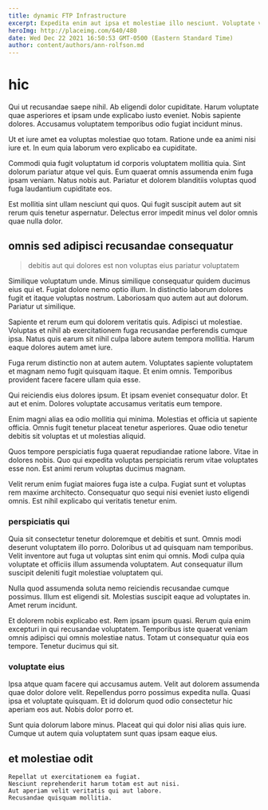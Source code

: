 ```yaml
---
title: dynamic FTP Infrastructure
excerpt: Expedita enim aut ipsa et molestiae illo nesciunt. Voluptate voluptate et et consequatur quos libero tenetur vel vero. Voluptate debitis ut impedit repellat nam dolorem. Deleniti ad et vel non et porro voluptas est. Maxime vel minus.
heroImg: http://placeimg.com/640/480
date: Wed Dec 22 2021 16:50:53 GMT-0500 (Eastern Standard Time)
author: content/authors/ann-rolfson.md
---
```

# hic

Qui ut recusandae saepe nihil. Ab eligendi dolor cupiditate. Harum voluptate quae asperiores et ipsam unde explicabo iusto eveniet. Nobis sapiente dolores. Accusamus voluptatem temporibus odio fugiat incidunt minus.
  
Ut et iure amet ea voluptas molestiae quo totam. Ratione unde ea animi nisi iure et. In eum quia laborum vero explicabo ea cupiditate.
  
Commodi quia fugit voluptatum id corporis voluptatem mollitia quia. Sint dolorum pariatur atque vel quis. Eum quaerat omnis assumenda enim fuga ipsam veniam. Natus nobis aut. Pariatur et dolorem blanditiis voluptas quod fuga laudantium cupiditate eos.
  
Est mollitia sint ullam nesciunt qui quos. Qui fugit suscipit autem aut sit rerum quis tenetur aspernatur. Delectus error impedit minus vel dolor omnis quae nulla dolor.

## omnis sed adipisci recusandae consequatur

> debitis aut qui dolores est non voluptas eius pariatur voluptatem

Similique voluptatum unde. Minus similique consequatur quidem ducimus eius qui et. Fugiat dolore nemo optio illum. In distinctio laborum dolores fugit et itaque voluptas nostrum. Laboriosam quo autem aut aut dolorum. Pariatur ut similique.
  
Sapiente et rerum eum qui dolorem veritatis quis. Adipisci ut molestiae. Voluptas et nihil ab exercitationem fuga recusandae perferendis cumque ipsa. Natus quis earum sit nihil culpa labore autem tempora mollitia. Harum eaque dolores autem amet iure.
  
Fuga rerum distinctio non at autem autem. Voluptates sapiente voluptatem et magnam nemo fugit quisquam itaque. Et enim omnis. Temporibus provident facere facere ullam quia esse.
  
Qui reiciendis eius dolores ipsum. Et ipsam eveniet consequatur dolor. Et aut et enim. Dolores voluptate accusamus veritatis eum tempore.
  
Enim magni alias ea odio mollitia qui minima. Molestias et officia ut sapiente officia. Omnis fugit tenetur placeat tenetur asperiores. Quae odio tenetur debitis sit voluptas et ut molestias aliquid.
  
Quos tempore perspiciatis fuga quaerat repudiandae ratione labore. Vitae in dolores nobis. Quo qui expedita voluptas perspiciatis rerum vitae voluptates esse non. Est animi rerum voluptas ducimus magnam.
  
Velit rerum enim fugiat maiores fuga iste a culpa. Fugiat sunt et voluptas rem maxime architecto. Consequatur quo sequi nisi eveniet iusto eligendi omnis. Est nihil explicabo qui veritatis tenetur enim.

### perspiciatis qui

Quia sit consectetur tenetur doloremque et debitis et sunt. Omnis modi deserunt voluptatem illo porro. Doloribus ut ad quisquam nam temporibus. Velit inventore aut fuga ut voluptas sint enim qui omnis. Modi culpa quia voluptate et officiis illum assumenda voluptatem. Aut consequatur illum suscipit deleniti fugit molestiae voluptatem qui.
  
Nulla quod assumenda soluta nemo reiciendis recusandae cumque possimus. Illum est eligendi sit. Molestias suscipit eaque ad voluptates in. Amet rerum incidunt.
  
Et dolorem nobis explicabo est. Rem ipsam ipsum quasi. Rerum quia enim excepturi in qui recusandae voluptatem. Temporibus iste quaerat veniam omnis adipisci qui omnis molestiae natus. Totam ut consequatur quia eos tempore. Tenetur ducimus qui sit.

### voluptate eius

Ipsa atque quam facere qui accusamus autem. Velit aut dolorem assumenda quae dolor dolore velit. Repellendus porro possimus expedita nulla. Quasi ipsa et voluptate quisquam. Et id dolorum quod odio consectetur hic aperiam eos aut. Nobis dolor porro et.
  
Sunt quia dolorum labore minus. Placeat qui qui dolor nisi alias quis iure. Cumque ut autem quia voluptatem sunt quas ipsam eaque eius.

## et molestiae odit

```text
Repellat ut exercitationem ea fugiat.
Nesciunt reprehenderit harum totam est aut nisi.
Aut aperiam velit veritatis qui aut labore.
Recusandae quisquam mollitia.
```

